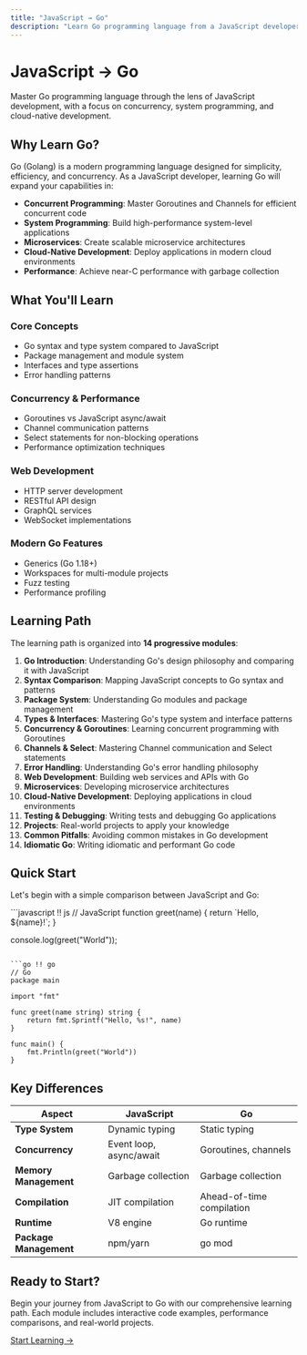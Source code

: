 ```yaml
---
title: "JavaScript → Go"
description: "Learn Go programming language from a JavaScript developer's perspective, focusing on concurrency, system programming, and cloud-native development"
---
```


# JavaScript → Go

Master Go programming language through the lens of JavaScript development, with a focus on concurrency, system programming, and cloud-native development.

## Why Learn Go?

Go (Golang) is a modern programming language designed for simplicity, efficiency, and concurrency. As a JavaScript developer, learning Go will expand your capabilities in:

- **Concurrent Programming**: Master Goroutines and Channels for efficient concurrent code
- **System Programming**: Build high-performance system-level applications
- **Microservices**: Create scalable microservice architectures
- **Cloud-Native Development**: Deploy applications in modern cloud environments
- **Performance**: Achieve near-C performance with garbage collection

## What You'll Learn

### Core Concepts
- Go syntax and type system compared to JavaScript
- Package management and module system
- Interfaces and type assertions
- Error handling patterns

### Concurrency & Performance
- Goroutines vs JavaScript async/await
- Channel communication patterns
- Select statements for non-blocking operations
- Performance optimization techniques

### Web Development
- HTTP server development
- RESTful API design
- GraphQL services
- WebSocket implementations

### Modern Go Features
- Generics (Go 1.18+)
- Workspaces for multi-module projects
- Fuzz testing
- Performance profiling

## Learning Path

The learning path is organized into **14 progressive modules**:

1. **Go Introduction**: Understanding Go's design philosophy and comparing it with JavaScript
2. **Syntax Comparison**: Mapping JavaScript concepts to Go syntax and patterns
3. **Package System**: Understanding Go modules and package management
4. **Types & Interfaces**: Mastering Go's type system and interface patterns
5. **Concurrency & Goroutines**: Learning concurrent programming with Goroutines
6. **Channels & Select**: Mastering Channel communication and Select statements
7. **Error Handling**: Understanding Go's error handling philosophy
8. **Web Development**: Building web services and APIs with Go
9. **Microservices**: Developing microservice architectures
10. **Cloud-Native Development**: Deploying applications in cloud environments
11. **Testing & Debugging**: Writing tests and debugging Go applications
12. **Projects**: Real-world projects to apply your knowledge
13. **Common Pitfalls**: Avoiding common mistakes in Go development
14. **Idiomatic Go**: Writing idiomatic and performant Go code

## Quick Start

Let's begin with a simple comparison between JavaScript and Go:

<UniversalEditor title="Hello World Comparison" compare={true}>
```javascript !! js
// JavaScript
function greet(name) {
    return `Hello, ${name}!`;
}

console.log(greet("World"));
```

```go !! go
// Go
package main

import "fmt"

func greet(name string) string {
    return fmt.Sprintf("Hello, %s!", name)
}

func main() {
    fmt.Println(greet("World"))
}
```
</UniversalEditor>

## Key Differences

| Aspect | JavaScript | Go |
|--------|------------|----|
| **Type System** | Dynamic typing | Static typing |
| **Concurrency** | Event loop, async/await | Goroutines, channels |
| **Memory Management** | Garbage collection | Garbage collection |
| **Compilation** | JIT compilation | Ahead-of-time compilation |
| **Runtime** | V8 engine | Go runtime |
| **Package Management** | npm/yarn | go mod |

## Ready to Start?

Begin your journey from JavaScript to Go with our comprehensive learning path. Each module includes interactive code examples, performance comparisons, and real-world projects.

[Start Learning →](/js2go/module-00-go-introduction) 